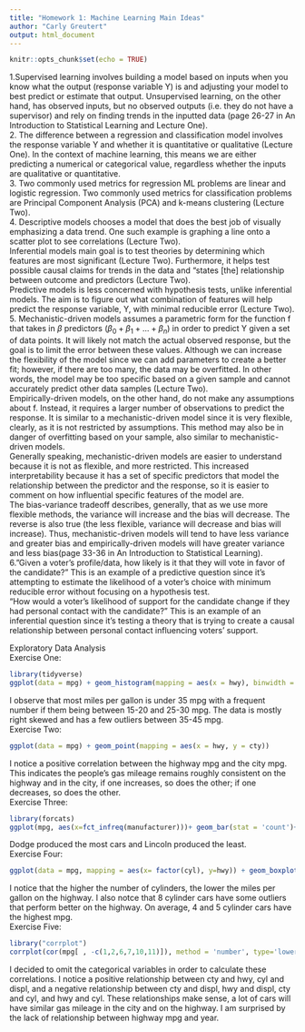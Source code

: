 ```yaml
---
title: "Homework 1: Machine Learning Main Ideas"
author: "Carly Greutert"
output: html_document
---
```


```r
knitr::opts_chunk$set(echo = TRUE)
```

1.Supervised learning involves building a model based on inputs when you know what the output (response variable Y) is and adjusting your model to best predict or estimate that output. Unsupervised learning, on the other hand, has observed inputs, but no observed outputs (i.e. they do not have a supervisor) and rely on finding trends in the inputted data (page 26-27 in An Introduction to Statistical Learning and Lecture One).                                            
2. The difference between a regression and classification model involves the response variable Y and whether it is quantitative or qualitative (Lecture One). In the context of machine learning, this means we are either predicting a numerical or categorical value, regardless whether the inputs are qualitative or quantitative.                                                          
3. Two commonly used metrics for regression ML problems are linear and logistic regression. Two commonly used metrics for classification problems are Principal Component Analysis (PCA) and k-means clustering (Lecture Two).                                                                               
4. Descriptive models chooses a model that does the best job of visually emphasizing a data trend. One such example is graphing a line onto a scatter plot to see correlations (Lecture Two).                                                                                           
Inferential models main goal is to test theories by determining which features are most significant (Lecture Two). Furthermore, it helps test possible causal claims for trends in the data and "states [the] relationship between outcome and predictors (Lecture Two).              
Predictive models is less concerned with hypothesis tests, unlike inferential models. The aim is to figure out what combination of features will help predict the response variable, Y, with minimal reducible error (Lecture Two).                                                         
5. Mechanistic-driven models assumes a parametric form for the function f that takes in $\beta$ predictors ($\beta_0+\beta_1+...+\beta_n$) in order to predict Y given a set of data points. It will likely not match the actual observed response, but the goal is to limit the error between these values. Although we can increase the flexibility of the model since we can add parameters to create a better fit; however, if there are too many, the data may be overfitted. In other words, the model may be too specific based on a given sample and cannot accurately predict other data samples (Lecture Two).                                            
Empirically-driven models, on the other hand, do not make any assumptions about f. Instead, it requires a larger number of observations to predict the response. It is similar to a mechanistic-driven model since it is very flexible, clearly, as it is not restricted by assumptions. This method may also be in danger of overfitting based on your sample, also similar to mechanistic-driven models.                                                                  
Generally speaking, mechanistic-driven models are easier to understand because it is not as flexible, and more restricted. This increased interpretability because it has a set of specific predictors that model the relationship between the predictor and the response, so it is easier to comment on how influential specific features of the model are.                              
The bias-variance tradeoff describes, generally, that as we use more flexible methods, the variance will increase and the bias will decrease. The reverse is also true (the less flexible, variance will decrease and bias will increase). Thus, mechanistic-driven models will tend to have less variance and greater bias and empirically-driven models will have greater variance and less bias(page 33-36 in An Introduction to Statistical Learning).                              
6. "Given a voter’s profile/data, how likely is it that they will vote in favor of the candidate?" This is an example of a predictive question since it's attempting to estimate the likelihood of a voter's choice with minimum reducible error without focusing on a hypothesis test.                                                                                           
"How would a voter’s likelihood of support for the candidate change if they had personal contact with the candidate?" This is an example of an inferential question since it's testing a theory that is trying to create a causal relationship between personal contact influencing voters' support.                                                                                        

Exploratory Data Analysis                                                                       
Exercise One: 
```r
library(tidyverse)
ggplot(data = mpg) + geom_histogram(mapping = aes(x = hwy), binwidth = 1.5)
```

I observe that most miles per gallon is under 35 mpg with a frequent number if them being between 15-20 and 25-30 mpg. The data is mostly right skewed and has a few outliers between 35-45 mpg.  
Exercise Two: 
```r
ggplot(data = mpg) + geom_point(mapping = aes(x = hwy, y = cty))
```

I notice a positive correlation between the highway mpg and the city mpg. This indicates the people's gas mileage remains roughly consistent on the highway and in the city, if one increases, so does the other; if one decreases, so does the other.                              
Exercise Three:                                                                                 
```r
library(forcats)
ggplot(mpg, aes(x=fct_infreq(manufacturer)))+ geom_bar(stat = 'count')+coord_flip()
```

Dodge produced the most cars and Lincoln produced the least.                                    
Exercise Four: 
```r
ggplot(data = mpg, mapping = aes(x= factor(cyl), y=hwy)) + geom_boxplot()
```

I notice that the higher the number of cylinders, the lower the miles per gallon on the highway. I also notce that 8 cylinder cars have some outliers that perform better on the highway. On average, 4 and 5 cylinder cars have the highest mpg.                                           
Exercise Five:                                                                                  
```r
library("corrplot")
corrplot(cor(mpg[ , -c(1,2,6,7,10,11)]), method = 'number', type='lower')
```

I decided to omit the categorical variables in order to calculate these correlations. I notice a positive relationship between cty and hwy, cyl and displ, and a negative relationship between cty and displ, hwy and displ, cty and cyl, and hwy and cyl. These relationships make sense, a lot of cars will have similar gas mileage in the city and on the highway. I am surprised by the lack of relationship between highway mpg and year.